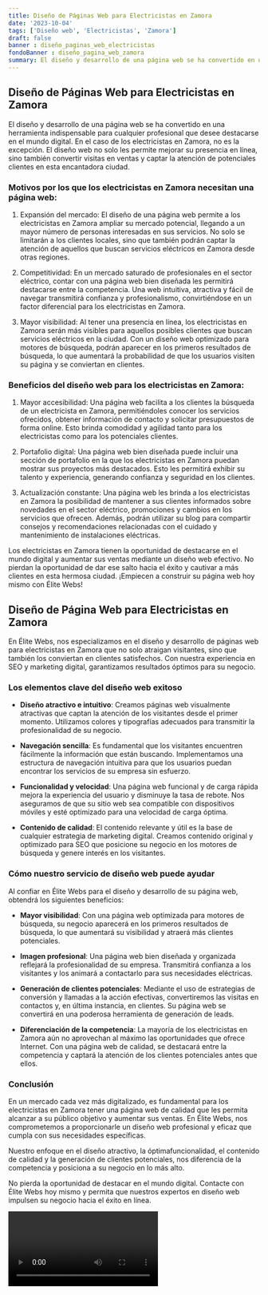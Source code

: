 ```yaml
---
title: Diseño de Páginas Web para Electricistas en Zamora
date: '2023-10-04'
tags: ['Diseño web', 'Electricistas', 'Zamora']
draft: false
banner : diseño_paginas_web_electricistas
fondoBanner : diseño_pagina_web_zamora
summary: El diseño y desarrollo de una página web se ha convertido en una herramienta indispensable para cualquier profesional que desee destacarse en el mundo digital. En el caso de los electricistas en Zamora, no es la excepción. El diseño web no solo les permite mejorar su presencia en línea, sino también convertir visitas en ventas y captar la atención de potenciales clientes en esta encantadora ciudad.
---
```


## Diseño de Páginas Web para Electricistas en Zamora

El diseño y desarrollo de una página web se ha convertido en una herramienta indispensable para cualquier profesional que desee destacarse en el mundo digital. En el caso de los electricistas en Zamora, no es la excepción. El diseño web no solo les permite mejorar su presencia en línea, sino también convertir visitas en ventas y captar la atención de potenciales clientes en esta encantadora ciudad.

### Motivos por los que los electricistas en Zamora necesitan una página web:

1. Expansión del mercado: El diseño de una página web permite a los electricistas en Zamora ampliar su mercado potencial, llegando a un mayor número de personas interesadas en sus servicios. No solo se limitarán a los clientes locales, sino que también podrán captar la atención de aquellos que buscan servicios eléctricos en Zamora desde otras regiones.

2. Competitividad: En un mercado saturado de profesionales en el sector eléctrico, contar con una página web bien diseñada les permitirá destacarse entre la competencia. Una web intuitiva, atractiva y fácil de navegar transmitirá confianza y profesionalismo, convirtiéndose en un factor diferencial para los electricistas en Zamora.

3. Mayor visibilidad: Al tener una presencia en línea, los electricistas en Zamora serán más visibles para aquellos posibles clientes que buscan servicios eléctricos en la ciudad. Con un diseño web optimizado para motores de búsqueda, podrán aparecer en los primeros resultados de búsqueda, lo que aumentará la probabilidad de que los usuarios visiten su página y se conviertan en clientes.

### Beneficios del diseño web para los electricistas en Zamora:

1. Mayor accesibilidad: Una página web facilita a los clientes la búsqueda de un electricista en Zamora, permitiéndoles conocer los servicios ofrecidos, obtener información de contacto y solicitar presupuestos de forma online. Esto brinda comodidad y agilidad tanto para los electricistas como para los potenciales clientes.

2. Portafolio digital: Una página web bien diseñada puede incluir una sección de portafolio en la que los electricistas en Zamora puedan mostrar sus proyectos más destacados. Esto les permitirá exhibir su talento y experiencia, generando confianza y seguridad en los clientes.

3. Actualización constante: Una página web les brinda a los electricistas en Zamora la posibilidad de mantener a sus clientes informados sobre novedades en el sector eléctrico, promociones y cambios en los servicios que ofrecen. Además, podrán utilizar su blog para compartir consejos y recomendaciones relacionadas con el cuidado y mantenimiento de instalaciones eléctricas.

Los electricistas en Zamora tienen la oportunidad de destacarse en el mundo digital y aumentar sus ventas mediante un diseño web efectivo. No pierdan la oportunidad de dar ese salto hacia el éxito y cautivar a más clientes en esta hermosa ciudad. ¡Empiecen a construir su página web hoy mismo con Élite Webs!

<GifSeo />

<Cta />

## Diseño de Página Web para Electricistas en Zamora

En Élite Webs, nos especializamos en el diseño y desarrollo de páginas web para electricistas en Zamora que no solo atraigan visitantes, sino que también los conviertan en clientes satisfechos. Con nuestra experiencia en SEO y marketing digital, garantizamos resultados óptimos para su negocio.

### Los elementos clave del diseño web exitoso

- **Diseño atractivo e intuitivo**: Creamos páginas web visualmente atractivas que captan la atención de los visitantes desde el primer momento. Utilizamos colores y tipografías adecuados para transmitir la profesionalidad de su negocio.

- **Navegación sencilla**: Es fundamental que los visitantes encuentren fácilmente la información que están buscando. Implementamos una estructura de navegación intuitiva para que los usuarios puedan encontrar los servicios de su empresa sin esfuerzo.

- **Funcionalidad y velocidad**: Una página web funcional y de carga rápida mejora la experiencia del usuario y disminuye la tasa de rebote. Nos aseguramos de que su sitio web sea compatible con dispositivos móviles y esté optimizado para una velocidad de carga óptima.

- **Contenido de calidad**: El contenido relevante y útil es la base de cualquier estrategia de marketing digital. Creamos contenido original y optimizado para SEO que posicione su negocio en los motores de búsqueda y genere interés en los visitantes.

### Cómo nuestro servicio de diseño web puede ayudar

Al confiar en Élite Webs para el diseño y desarrollo de su página web, obtendrá los siguientes beneficios:

- **Mayor visibilidad**: Con una página web optimizada para motores de búsqueda, su negocio aparecerá en los primeros resultados de búsqueda, lo que aumentará su visibilidad y atraerá más clientes potenciales.

- **Imagen profesional**: Una página web bien diseñada y organizada reflejará la profesionalidad de su empresa. Transmitirá confianza a los visitantes y los animará a contactarlo para sus necesidades eléctricas.

- **Generación de clientes potenciales**: Mediante el uso de estrategias de conversión y llamadas a la acción efectivas, convertiremos las visitas en contactos y, en última instancia, en clientes. Su página web se convertirá en una poderosa herramienta de generación de leads.

- **Diferenciación de la competencia**: La mayoría de los electricistas en Zamora aún no aprovechan al máximo las oportunidades que ofrece Internet. Con una página web de calidad, se destacará entre la competencia y captará la atención de los clientes potenciales antes que ellos.

### Conclusión

En un mercado cada vez más digitalizado, es fundamental para los electricistas en Zamora tener una página web de calidad que les permita alcanzar a su público objetivo y aumentar sus ventas. En Élite Webs, nos comprometemos a proporcionarle un diseño web profesional y eficaz que cumpla con sus necesidades específicas.

Nuestro enfoque en el diseño atractivo, la óptimafuncionalidad, el contenido de calidad y la generación de clientes potenciales, nos diferencia de la competencia y posiciona a su negocio en lo más alto.

No pierda la oportunidad de destacar en el mundo digital. Contacte con Élite Webs hoy mismo y permita que nuestros expertos en diseño web impulsen su negocio hacia el éxito en línea.

<Video />

<CtaBot job='Electricistas' city='Zamora'/>

<Gmaps query='Zamora+españa+maps' />